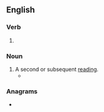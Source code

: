 ==English==

===Verb===
{{head|en|present participle}}

# {{present participle of|reread|lang=en|nocat=1}}

===Noun===
{{en-noun}}

# A second or subsequent [[reading]].
#* {{quote-journal|date=July 7, 2007|author=Alice Sebold|title=Shelf Life|work=New York Times|url=http://www.nytimes.com/2007/07/07/opinion/07sebold.html
|passage=This past summer, in between '''rereadings''' of “The Ambassadors” and “The Age of Innocence,” Kazuo Ishiguro’s novel “The Unconsoled” stepped in.}}

===Anagrams===
* {{anagrams|en|a=adeeginrr|grenadier}}